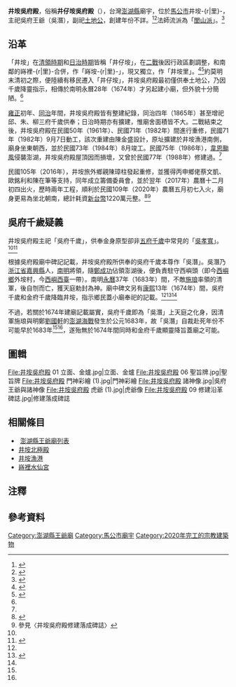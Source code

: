 {{東亞廟宇
|name=井垵吳府殿<br/>Jing'an Wufu Temple
|img=File:井垵吳府殿 03 立面.jpg
|image_width=300 px
|location={{TWN}} 880 澎湖縣馬公市井垵-{r|里}-17號
|god=[[吳府王爺|吳府王爺]]<br/>[[福德正神|福德正神]]
|open_year= 不詳，相傳為17世紀
|founder=不詳
|img_capt=廟宇立面
|type=角頭廟
|sect=閭山派
|pinyin= Jǐng-ǎn Wú-fǔ-diàn
|tl= Tsénn-a-uan Ngôo-hú-tiān
|cere_date=[[農曆|農曆]]正月初二（福德正神聖誕）<br/>農曆五月廿二（吳府千歲聖誕）}}

'''井垵吳府殿'''，俗稱'''井仔垵吳府殿'''（{{Lang-nan-tw|Tsénn-a-uan Ngôo-hú-tiān}}），台灣[[澎湖縣|澎湖縣]]廟宇，位於[[馬公市|馬公市]]井垵-{r|里}-，主祀吳府王爺（吳潛），副祀[[土地公|土地公]]，創建年份不詳。<ref name=":3">{{Cite web|title=〈吳府殿〉|url=https://penghu.info/OBD1977ED2350E953271|accessdate=2020-10-11|author=|date=|format=|publisher=Penghu.Info｜澎湖知識服務平台|language=zh-tw|archive-date=2020-10-22|archive-url=https://web.archive.org/web/20201022125706/https://penghu.info/OBD1977ED2350E953271|dead-url=no}}</ref><ref>{{Cite web|title=〈古蹟名稱：吳府殿 〉|url=http://www.magong.com.tw/cultural/temple_data.php?id=56|accessdate=2020-10-11|author=|date=|format=|publisher=澎湖旅遊達人|language=zh-tw}}</ref>法師流派為「[[閭山派|閭山派]]」。<ref name=":12">{{Cite book|title=《澎湖廟宇的法師與乩童圖錄》|last=甘|first=村吉|publisher=甘村吉|year=2009|isbn=9789574164110|location=澎湖縣|language=zh-tw}}</ref>{{RP|60–62}}

== 沿革 ==
「井垵」在[[臺灣清治時期|清領時期]]和[[台灣日治時期|日治時期]]皆稱「井仔垵」，在[[第二次世界大战|二戰]]後因行政區劃調整，和南鄰的嵵裡-{r|里}-合併，作「嵵垵-{r|里}-」，現又獨立，作「井垵里」。<ref>{{Cite web|title=〈井垵里〉|url=https://penghu.info/OBC95B90990D0ED62A16|accessdate=2020-10-01|author=|date=|last=顏|first=尚文|year=2005|format=|publisher=Penghu.Info｜澎湖知識服務平台|language=zh-tw|archive-date=2020-11-15|archive-url=https://web.archive.org/web/20201115095119/https://penghu.info/OBC95B90990D0ED62A16|dead-url=no}}</ref><ref>{{Cite web|title=〈嵵裡里〉|url=https://penghu.info/OB25C7271E19A95C8657|accessdate=2020-10-11|author=|date=|last=顏|first=尚文|year=2005|format=|publisher=Penghu.Info｜澎湖知識服務平台|language=zh-tw|archive-date=2020-11-15|archive-url=https://web.archive.org/web/20201115094853/https://penghu.info/OB25C7271E19A95C8657|dead-url=no}}</ref>約莫明末清初之際，便陸續有移民遷入「井仔垵」，井垵吳府殿最初僅供奉土地公，乃因千歲降靈指示，相傳於南明永曆28年（1674年）才另起建小廟，但外貌十分簡陋。<ref name=":3" />

[[雍正|雍正]]初年、[[同治|同治]]年間，井垵吳府殿皆有整建紀錄，同治四年（1865年）甚至增祀邱、朱、柳三府千歲供奉；日治時期亦有擴建，惟廟舍面積皆不大。二戰結束之後，井垵吳府殿在民國50年（1961年）、民國71年（1982年）間進行重修，民國71年（1982年）9月7日動工，該次重建由陳金盛設計，原址擴建於井垵漁港南側，廟身坐東朝西，並於民國73年（1984年）8月竣工。民國75年（1986年），[[颱風韋恩_(1986年)|韋恩颱風]]侵襲澎湖，井垵吳府殿屋頂因而損壞，又曾於民國77年（1988年）修建過。<ref name=":3" />

民國105年（2016年），井垵旅外鄉親陳璋柱發起重修，並獲得丙申鄉佬蔡文凱、歐銘利和陳在筆等支持，同年成立籌備委員會，並於翌年（2017年）農曆十二月初四出火，歷時兩年工程，順利於民國109年（2020年）農曆五月初七入火，廟身更易為坐北朝南，總計耗資[[新台幣|新台幣]]1220萬元整。<ref>{{Cite web|title=〈井垵吳府殿入火安座典禮 北極殿前眾神匯集〉|url=https://www.peopo.org/news/470985|accessdate=2020-10-11|author=|date=2020-07-23|format=|publisher=PeoPo 公民新聞 Citizen Journalism|language=zh-tw}}</ref><ref name=":0" group="注">參見〈井垵吳府殿修建落成碑誌〉</ref>

== 吳府千歲疑義 ==
井垵吳府殿主祀「吳府千歲」，供奉金身原型卻非[[五府千歲|五府千歲]]中常見的「[[吳孝寬|吳孝寬]]」。<ref name=":3" /><ref>{{Cite web|title=〈南鯤鯓五府千歲　各有專長留下傳奇故事〉|url=https://bobee.nownews.com/20190122-26477|accessdate=2020-10-11|author=|date=|last=黃|first=彥昇|format=|publisher=保庇 NOW|language=zh-tw|archive-date=2019-10-08|archive-url=https://web.archive.org/web/20191008020204/https://bobee.nownews.com/20190122-26477|dead-url=no}}</ref>

根據吳府殿廟中碑記記載，井垵吳府殿所供奉的吳府千歲本尊作「吳潛」。吳潛乃[[浙江省|浙江省]][[嘉兴县|嘉興縣]]人，[[南明|南明]]將領，隨[[鄭成功|鄭成功]]佔領澎湖後，便負責駐守西嶼頭（即今[[西嶼鄉|西嶼鄉]]外垵村，今[[西嶼西臺|西嶼西臺]]一帶）。南明[[永曆_(南明)|永曆]]37年（1683年）間，不敵[[施琅|施琅]]率領的清軍，後自刎而亡，獲天庭勅封為神。廟中碑文另有[[康熙|康熙]]13年（1674年）間，吳府千歲和金府千歲降臨井垵，指示鄉民蓋小廟奉祀的記載。<ref name=":3" /><ref name=":0">{{Cite web|title=〈澎湖海戰〉|url=http://nrch.culture.tw/twpedia.aspx?id=3521|accessdate=2020-10-11|author=|date=2009-11-18|last=吳|first=建升|format=|publisher=臺灣大百科全書|language=zh-tw|archive-date=2020-10-17|archive-url=https://web.archive.org/web/20201017082613/http://nrch.culture.tw/twpedia.aspx?id=3521|dead-url=no}}</ref><ref name=":0" group="注" />

不過，若關於1674年建廟記載屬實，吳府千歲即為「吳潛」上天庭之化身，因清軍施琅與明鄭[[劉國軒|劉國軒]]的[[澎湖海战|澎湖海戰]]發生於公元1683年，故「吳潛」自裁赴死年份不可能早於1683年<ref name=":3" /><ref name=":0" />，遂殆無於1674年間同時和金府千歲顯靈降旨蓋廟之可能。

== 圖輯 ==
<gallery heights="120" mode="packed">
File:井垵吳府殿 01 立面、金爐.jpg|立面、金爐
File:井垵吳府殿 06 聖旨牌.jpg|聖旨牌
File:井垵吳府殿 門神彩繪 (1).jpg|門神彩繪
File:井垵吳府殿 諸神像.jpg|吳府王爺與諸神像
File:井垵吳府殿 虎爺 (1).jpg|虎爺像
File:井垵吳府殿 09 修建沿革碑誌.jpg|修建落成碑誌
</gallery>

== 相關條目 ==
* [[澎湖縣王爺廟列表|澎湖縣王爺廟列表]]
* [[井垵北極殿|井垵北極殿]]
* [[井垵漁港|井垵漁港]]
* [[嵵裡水仙宮|嵵裡水仙宮]]

== 注釋 ==
{{Commons category|Jing'an Wufu Temple|井仔垵吳府殿}}
{{Reflist|group=注}}{{notelist|iger=}}

== 參考資料 ==
{{DEFAULTSORT:Jing}}
{{Portal box|臺灣|澎湖|道教|border=no}}
{{references|2}}
[[Category:澎湖縣王爺廟|Category:澎湖縣王爺廟]]
[[Category:馬公市廟宇|Category:馬公市廟宇]]
[[Category:2020年完工的宗教建築物|Category:2020年完工的宗教建築物]]
{{澎湖縣馬公市寺廟列表}}
{{Coord|23.521108|N|119.576719|E|display=title|format=dms}}